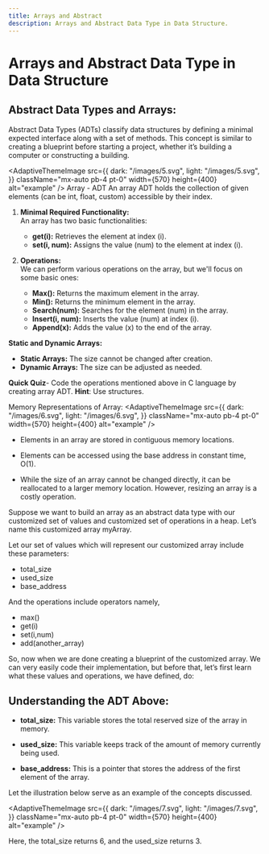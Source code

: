 ---
title: Arrays and Abstract
description: Arrays and Abstract Data Type in Data Structure.
---

# Arrays and Abstract Data Type in Data Structure

## Abstract Data Types and Arrays:

Abstract Data Types (ADTs) classify data structures by defining a minimal expected interface along with a set of methods. This concept is similar to creating a blueprint before starting a project, whether it’s building a computer or constructing a building.

<AdaptiveThemeImage
  src={{
    dark: "/images/5.svg",
    light: "/images/5.svg",
  }}
  className="mx-auto pb-4 pt-0"
  width={570}
  height={400}
  alt="example"
/>
Array - ADT
An array ADT holds the collection of given elements (can be int, float, custom) accessible by their index.

1. **Minimal Required Functionality:**  
   An array has two basic functionalities:  
   - **get(i):** Retrieves the element at index \(i\).  
   - **set(i, num):** Assigns the value \(num\) to the element at index \(i\).  

2. **Operations:**  
   We can perform various operations on the array, but we'll focus on some basic ones:  
   - **Max():** Returns the maximum element in the array.  
   - **Min():** Returns the minimum element in the array.  
   - **Search(num):** Searches for the element \(num\) in the array.  
   - **Insert(i, num):** Inserts the value \(num\) at index \(i\).  
   - **Append(x):** Adds the value \(x\) to the end of the array.  

**Static and Dynamic Arrays:**  
- **Static Arrays:** The size cannot be changed after creation.  
- **Dynamic Arrays:** The size can be adjusted as needed.

**Quick Quiz**- Code the operations mentioned above in C language by creating array ADT.
**Hint**: Use structures.

Memory Representations of Array:
<AdaptiveThemeImage
  src={{
    dark: "/images/6.svg",
    light: "/images/6.svg",
  }}
  className="mx-auto pb-4 pt-0"
  width={570}
  height={400}
  alt="example"
/>

- Elements in an array are stored in contiguous memory locations.

- Elements can be accessed using the base address in constant time, O(1).

- While the size of an array cannot be changed directly, it can be reallocated to a larger memory location. However, resizing an array is a costly operation.

Suppose we want to build an array as an abstract data type with our customized set of values and customized set of operations in a heap. Let’s name this customized array myArray. 

Let our set of values which will represent our customized array include these parameters:

- total_size
- used_size
- base_address

And the operations include operators namely,

- max()
- get(i)
- set(i,num)
- add(another_array)

So, now when we are done creating a blueprint of the customized array. We can very easily code their implementation, but before that, let’s first learn what these values and operations, we have defined, do:

## Understanding the ADT Above:

- **total_size:** This variable stores the total reserved size of the array in memory.

- **used_size:** This variable keeps track of the amount of memory currently being used.

- **base_address:** This is a pointer that stores the address of the first element of the array.

Let the illustration below serve as an example of the concepts discussed.

<AdaptiveThemeImage
  src={{
    dark: "/images/7.svg",
    light: "/images/7.svg",
  }}
  className="mx-auto pb-4 pt-0"
  width={570}
  height={400}
  alt="example"
/>

Here, the total_size returns 6, and the used_size returns 3.
